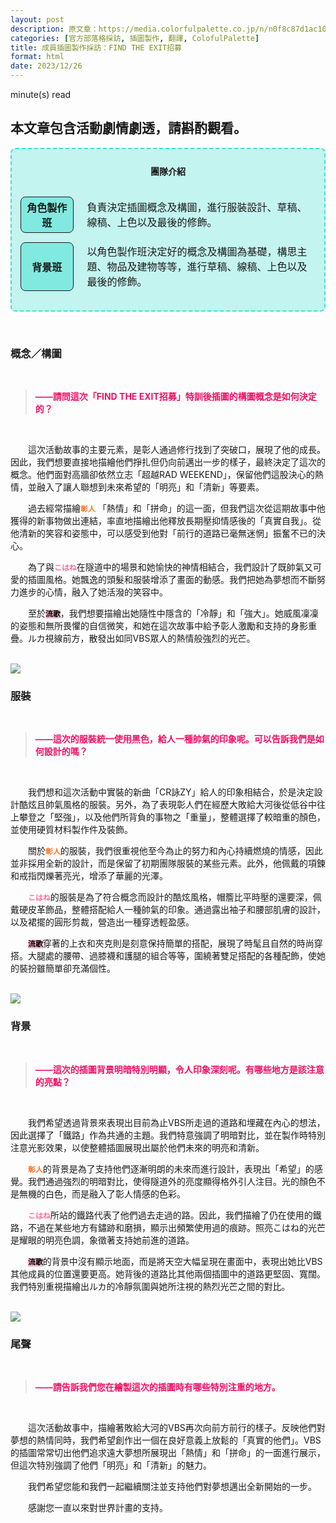 ```yaml
---
layout: post
description: 原文章：https://media.colorfulpalette.co.jp/n/n0f8c87d1ac10 | 此篇訪談翻譯僅作為個人練習。
categories: [官方部落格採訪, 插圖製作, 翻譯, ColofulPalette]
title: 成員插圖製作採訪：FIND THE EXIT招募
format: html
date: 2023/12/26
---
```


<script type="module" src="main.js"></script>
<span id="reading-tag"><span id="time"></span> minute(s) read</span>

::: {.callout-warning appearance="simple"}
## 本文章包含活動劇情劇透，請斟酌觀看。
:::
<div style="border:2px turquoise dashed;padding:0px 12px 0px 12px;border-radius:8px;background-color:rgba(64,224,208, 0.3) !important;" class="team-info">
<p style="text-align:center;font-weight:bold;margin-top:25px">團隊介紹</p>
<table style="border:none;border-collapse: separate;border-spacing: 2px 15px;">
<tr style="border:none;background-color:transparent;">
<th style="text-align:center;width:18%; border:1px solid;border-radius:8px;background-color:rgba(64,224,208, 0.5)">角色製作班</th>
<td style="border:none;padding-left:20px">負責決定插圖概念及構圖，進行服裝設計、草稿、線稿、上色以及最後的修飾。</td>
</tr>
<tr style="border:none;background-color:transparent;background-color:transparent;">
<th style="text-align:center;border:1px solid;border-radius:8px;background-color:rgba(64,224,208, 0.5)">背景班</th>
<td style="border:none;padding-left:20px">以角色製作班決定好的概念及構圖為基礎，構思主題、物品及建物等等，進行草稿、線稿、上色以及最後的修飾。</td>
</tr>
</table>
</div>


<br>

### 概念／構圖
<br>
<blockquote style="color:#ee1166;font-weight:bold;">——請問這次「FIND THE EXIT招募」特訓後插圖的構圖概念是如何決定的？ </blockquote>
<br>

&emsp;&emsp;這次活動故事的主要元素，是彰人通過修行找到了突破口，展現了他的成長。因此，我們想要直接地描繪他們掙扎但仍向前邁出一步的樣子，最終決定了這次的概念。他們面對高牆卻依然立志「超越RAD WEEKEND」，保留他們這股決心的熱情，並融入了讓人聯想到未來希望的「明亮」和「清新」等要素。

&emsp;&emsp;過去經常描繪<code><span style="color:#FF7722;font-weight:bold;">彰人</span></code> 「熱情」和「拼命」的這一面，但我們這次從這期故事中他獲得的新事物做出連結，率直地描繪出他釋放長期壓抑情感後的「真實自我」。從他清新的笑容和姿態中，可以感受到他對「前行的道路已毫無迷惘」振奮不已的決心。

&emsp;&emsp;為了與<code><span style="color:#FF6699;font-weight:bold;">こはね</span></code>在隧道中的場景和她愉快的神情相結合，我們設計了既帥氣又可愛的插圖風格。她飄逸的頭髮和服裝增添了畫面的動感。我們把她為夢想而不斷努力進步的心情，融入了她活潑的笑容中。

&emsp;&emsp;至於<code style="background-color:#FFBBCC;"><span style="color:black;font-weight:bold;">流歌</span></code>，我們想要描繪出她隨性中隱含的「冷靜」和「強大」。她威風凜凜的姿態和無所畏懼的自信微笑，和她在這次故事中給予彰人激勵和支持的身影重疊。ルカ視線前方，散發出如同VBS眾人的熱情般強烈的光芒。


<br>
<img src="https://assets.st-note.com/img/1699426196817-uVpO2sibft.png?width=2000&height=2000&fit=bounds&format=jpg&quality=85">
<br>

### 服裝

<br>
<blockquote style="color:#ee1166;font-weight:bold;"> ——這次的服裝統一使用黑色，給人一種帥氣的印象呢。可以告訴我們是如何設計的嗎？ </blockquote>
<br>

&emsp;&emsp;我們想和這次活動中實裝的新曲「CR詠ZY」給人的印象相結合，於是決定設計酷炫且帥氣風格的服裝。另外，為了表現彰人們在經歷大敗給大河後從低谷中往上攀登之「堅強」，以及他們所背負的事物之「重量」，整體選擇了較暗重的顏色，並使用硬質材料製作件及裝飾。

&emsp;&emsp;關於<code><span style="color:#FF7722;font-weight:bold;">彰人</span></code>的服裝，我們很重視他至今為止的努力和內心持續燃燒的情感，因此並非採用全新的設計，而是保留了初期團隊服裝的某些元素。此外，他佩戴的項鍊和戒指閃爍著亮光，增添了華麗的光澤。

&emsp;&emsp;<code><span style="color:#FF6699;font-weight:bold;">こはね</span></code>的服裝是為了符合概念而設計的酷炫風格，帽簷比平時壓的還要深，佩戴硬皮革飾品，整體搭配給人一種帥氣的印象。通過露出袖子和腰部肌膚的設計，以及裙擺的圓形剪裁，營造出一種穿透輕盈感。

&emsp;&emsp;<code style="background-color:#FFBBCC;"><span style="color:black;font-weight:bold;">流歌</span></code>穿著的上衣和夾克則是刻意保持簡單的搭配，展現了時髦且自然的時尚穿搭。大腿處的腰帶、過膝襪和護腿的組合等等，圍繞著雙足搭配的各種配飾，使她的裝扮雖簡單卻充滿個性。

  
<br>
<img src="https://assets.st-note.com/img/1699426240088-lJwXLOLA7M.png?width=2000&height=2000&fit=bounds&format=jpg&quality=85">
<br>

### 背景

<br>
<blockquote style="color:#ee1166;font-weight:bold;"> ——這次的插圖背景明暗特別明顯，令人印象深刻呢。有哪些地方是該注意的亮點？ </blockquote>
<br>

&emsp;&emsp;我們希望透過背景來表現出目前為止VBS所走過的道路和埋藏在內心的想法，因此選擇了「鐵路」作為共通的主題。我們特意強調了明暗對比，並在製作時特別注意光影效果，以使整體插圖展現出屬於他們未來的明亮和清新。

&emsp;&emsp;<code><span style="color:#FF7722;font-weight:bold;">彰人</span></code>的背景是為了支持他們逐漸明朗的未來而進行設計，表現出「希望」的感覺。我們通過強烈的明暗對比，使得隧道外的亮度顯得格外引人注目。光的顏色不是無機的白色，而是融入了彰人情感的色彩。

&emsp;&emsp;<code><span style="color:#FF6699;font-weight:bold;">こはね</span></code>所站的鐵路代表了他們過去走過的路。因此，我們描繪了仍在使用的鐵路，不過在某些地方有鏽跡和磨損，顯示出頻繁使用過的痕跡。照亮こはね的光芒是耀眼的明亮色調，象徵著支持她前進的道路。

&emsp;&emsp;<code style="background-color:#FFBBCC;"><span style="color:black;font-weight:bold;">流歌</span></code>的背景中沒有顯示地面，而是將天空大幅呈現在畫面中，表現出她比VBS其他成員的位置還要更高。她背後的道路比其他兩個插圖中的道路更堅固、寬闊。我們特別重視描繪出ルカ的冷靜氛圍與她所注視的熱烈光芒之間的對比。
  

<br>
<img src="https://assets.st-note.com/img/1699426312610-QWAW6qGkKe.png?width=2000&height=2000&fit=bounds&format=jpg&quality=85">
<br>

  
### 尾聲

<br>
<blockquote style="color:#ee1166;font-weight:bold;">——請告訴我們您在繪製這次的插圖時有哪些特別注重的地方。  </blockquote>
<br>


&emsp;&emsp;這次活動故事中，描繪著敗給大河的VBS再次向前方前行的樣子。反映他們對夢想的熱情同時，我們希望創作出一個在良好意義上放鬆的「真實的他們」。VBS的插圖常常切出他們追求遠大夢想所展現出「熱情」和「拼命」的一面進行展示，但這次特別強調了他們「明亮」和「清新」的魅力。

&emsp;&emsp;我們希望您能和我們一起繼續關注並支持他們對夢想邁出全新開始的一步。

&emsp;&emsp;感謝您一直以來對世界計畫的支持。

